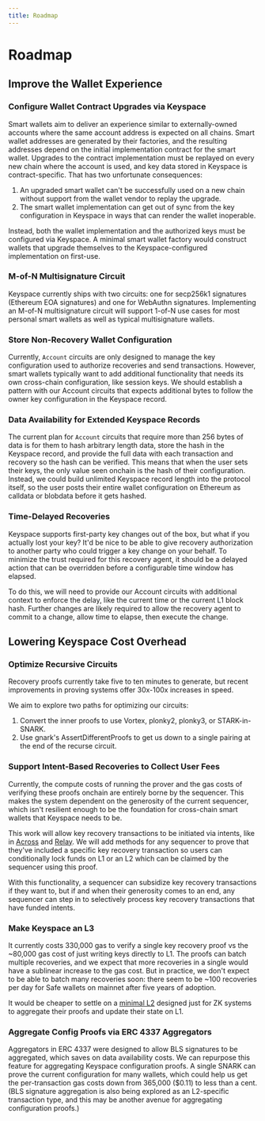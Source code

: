 ```yaml
---
title: Roadmap
---
```


# Roadmap

## Improve the Wallet Experience

### Configure Wallet Contract Upgrades via Keyspace

Smart wallets aim to deliver an experience similar to externally-owned accounts where the same account address is expected on all chains. Smart wallet addresses are generated by their factories, and the resulting addresses depend on the initial implementation contract for the smart wallet. Upgrades to the contract implementation must be replayed on every new chain where the account is used, and key data stored in Keyspace is contract-specific. That has two unfortunate consequences:

1. An upgraded smart wallet can't be successfully used on a new chain without support from the wallet vendor to replay the upgrade.
2. The smart wallet implementation can get out of sync from the key configuration in Keyspace in ways that can render the wallet inoperable.

Instead, both the wallet implementation and the authorized keys must be configured via Keyspace. A minimal smart wallet factory would construct wallets that upgrade themselves to the Keyspace-configured implementation on first-use.

### M-of-N Multisignature Circuit

Keyspace currently ships with two circuits: one for secp256k1 signatures (Ethereum EOA signatures) and one for WebAuthn signatures. Implementing an M-of-N multisignature circuit will support 1-of-N use cases for most personal smart wallets as well as typical multisignature wallets.

### Store Non-Recovery Wallet Configuration

Currently, `Account` circuits are only designed to manage the key configuration used to authorize recoveries and send transactions. However, smart wallets typically want to add additional functionality that needs its own cross-chain configuration, like session keys. We should establish a pattern with our Account circuits that expects additional bytes to follow the owner key configuration in the Keyspace record.

### Data Availability for Extended Keyspace Records

The current plan for `Account` circuits that require more than 256 bytes of data is for them to hash arbitrary length data, store the hash in the Keyspace record, and provide the full data with each transaction and recovery so the hash can be verified. This means that when the user sets their keys, the only value seen onchain is the hash of their configuration. Instead, we could build unlimited Keyspace record length into the protocol itself, so the user posts their entire wallet configuration on Ethereum as calldata or blobdata before it gets hashed.

### Time-Delayed Recoveries

Keyspace supports first-party key changes out of the box, but what if you actually lost your key? It'd be nice to be able to give recovery authorization to another party who could trigger a key change on your behalf. To minimize the trust required for this recovery agent, it should be a delayed action that can be overridden before a configurable time window has elapsed.

To do this, we will need to provide our Account circuits with additional context to enforce the delay, like the current time or the current L1 block hash. Further changes are likely required to allow the recovery agent to commit to a change, allow time to elapse, then execute the change.

## Lowering Keyspace Cost Overhead

### Optimize Recursive Circuits

Recovery proofs currently take five to ten minutes to generate, but recent improvements in proving systems offer 30x-100x increases in speed.

We aim to explore two paths for optimizing our circuits:

1. Convert the inner proofs to use Vortex, plonky2, plonky3, or STARK-in-SNARK. 
2. Use gnark's AssertDifferentProofs to get us down to a single pairing at the end of the recurse circuit.

### Support Intent-Based Recoveries to Collect User Fees

Currently, the compute costs of running the prover and the gas costs of verifying these proofs onchain are entirely borne by the sequencer. This makes the system dependent on the generosity of the current sequencer, which isn't resilient enough to be the foundation for cross-chain smart wallets that Keyspace needs to be.

This work will allow key recovery transactions to be initiated via intents, like in [Across](https://across.to/) and [Relay](https://www.relay.link/). We will add methods for any sequencer to prove that they've included a specific key recovery transaction so users can conditionally lock funds on L1 or an L2 which can be claimed by the sequencer using this proof.

With this functionality, a sequencer can subsidize key recovery transactions if they want to, but if and when their generosity comes to an end, any sequencer can step in to selectively process key recovery transactions that have funded intents.

### Make Keyspace an L3

It currently costs 330,000 gas to verify a single key recovery proof vs the ~80,000 gas cost of just writing keys directly to L1. The proofs can batch multiple recoveries, and we expect that more recoveries in a single would have a sublinear increase to the gas cost. But in practice, we don't expect to be able to batch many recoveries soon: there seem to be ~100 recoveries per day for Safe wallets on mainnet after five years of adoption.

It would be cheaper to settle on a [minimal L2](https://vitalik.eth.limo/general/2022/09/17/layer_3.html#rollups-and-validiums-have-a-confirmation-time-vs-fixed-cost-tradeoff.-layer-3s-can-help-fix-this.-but-what-else-can) designed just for ZK systems to aggregate their proofs and update their state on L1.

### Aggregate Config Proofs via ERC 4337 Aggregators

Aggregators in ERC 4337 were designed to allow BLS signatures to be aggregated, which saves on data availability costs. We can repurpose this feature for aggregating Keyspace configuration proofs. A single SNARK can prove the current configuration for many wallets, which could help us get the per-transaction gas costs down from 365,000 ($0.11) to less than a cent. (BLS signature aggregation is also being explored as an L2-specific transaction type, and this may be another avenue for aggregating configuration proofs.)
